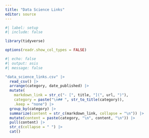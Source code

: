 ```yaml
---
title: "Data Science Links"
editor: source
---
```


```r
#| label: setup
#| include: false

library(tidyverse)

options(readr.show_col_types = FALSE)
```

```r
#| echo: false
#| output: asis
#| message: false

"data_science_links.csv" |>
  read_csv() |>
  arrange(category, date_published) |>
  mutate(
    markdown_link = str_c("- [", title, "](", url, ")"),
    category = paste("\n## ", str_to_title(category)),
    .keep = "none") |>
  group_by(category) |>
  summarize(content = str_c(markdown_link, collapse = "\n")) |>
  mutate(content = paste(category, "\n", content, "\n")) |>
  pull(content) |>
  str_c(collapse = " ") |>
  cat()
```
